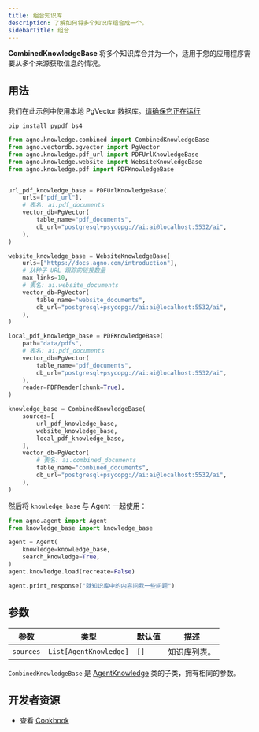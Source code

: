 ```yaml
---
title: 组合知识库
description: 了解如何将多个知识库组合成一个。
sidebarTitle: 组合
---
```


**CombinedKnowledgeBase** 将多个知识库合并为一个，适用于您的应用程序需要从多个来源获取信息的情况。

## 用法

<Note>

我们在此示例中使用本地 PgVector 数据库。[请确保它正在运行](https://docs.agno.com/vectordb/pgvector)

</Note>

```shell
pip install pypdf bs4
```

```python knowledge_base.py
from agno.knowledge.combined import CombinedKnowledgeBase
from agno.vectordb.pgvector import PgVector
from agno.knowledge.pdf_url import PDFUrlKnowledgeBase
from agno.knowledge.website import WebsiteKnowledgeBase
from agno.knowledge.pdf import PDFKnowledgeBase


url_pdf_knowledge_base = PDFUrlKnowledgeBase(
    urls=["pdf_url"],
    # 表名: ai.pdf_documents
    vector_db=PgVector(
        table_name="pdf_documents",
        db_url="postgresql+psycopg://ai:ai@localhost:5532/ai",
    ),
)

website_knowledge_base = WebsiteKnowledgeBase(
    urls=["https://docs.agno.com/introduction"],
    # 从种子 URL 跟踪的链接数量
    max_links=10,
    # 表名: ai.website_documents
    vector_db=PgVector(
        table_name="website_documents",
        db_url="postgresql+psycopg://ai:ai@localhost:5532/ai",
    ),
)

local_pdf_knowledge_base = PDFKnowledgeBase(
    path="data/pdfs",
    # 表名: ai.pdf_documents
    vector_db=PgVector(
        table_name="pdf_documents",
        db_url="postgresql+psycopg://ai:ai@localhost:5532/ai",
    ),
    reader=PDFReader(chunk=True),
)

knowledge_base = CombinedKnowledgeBase(
    sources=[
        url_pdf_knowledge_base,
        website_knowledge_base,
        local_pdf_knowledge_base,
    ],
    vector_db=PgVector(
        # 表名: ai.combined_documents
        table_name="combined_documents",
        db_url="postgresql+psycopg://ai:ai@localhost:5532/ai",
    ),
)
```

然后将 `knowledge_base` 与 Agent 一起使用：

```python agent.py
from agno.agent import Agent
from knowledge_base import knowledge_base

agent = Agent(
    knowledge=knowledge_base,
    search_knowledge=True,
)
agent.knowledge.load(recreate=False)

agent.print_response("就知识库中的内容问我一些问题")
```

## 参数

| 参数      | 类型                   | 默认值 | 描述              |
| --------- | ---------------------- | ------ | ----------------- |
| `sources` | `List[AgentKnowledge]` | `[]`   | 知识库列表。      |

`CombinedKnowledgeBase` 是 [AgentKnowledge](/reference/knowledge/base) 类的子类，拥有相同的参数。

## 开发者资源

- 查看 [Cookbook](https://github.com/agno-agi/agno/blob/main/cookbook/agent_concepts/knowledge/combined_kb.py)